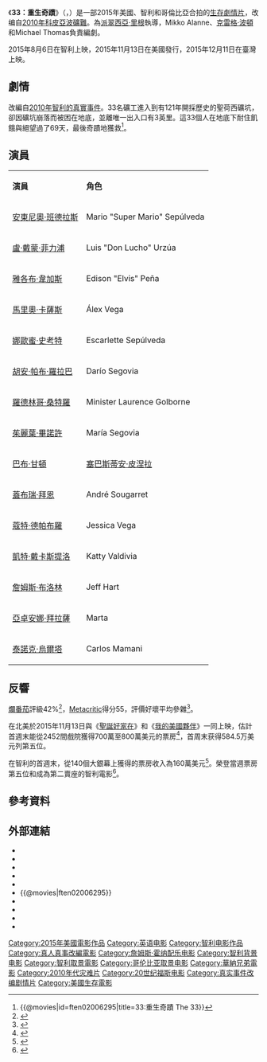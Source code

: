 {{noteTA
|G1=Show
|G2=Movie
|T=zh-tw:33：重生奇蹟;zh-cn:地心营救;zh-hk:絕地拯救33;
|1=zh-tw:33：重生奇蹟;zh-cn:地心营救;zh-hk:絕地拯救33;
}}
{{Infobox film
| name       = 33：重生奇蹟
| original_name  = {{lang|en|''The 33''}}
| image      = The 33 Poster.jpg
| caption    = 電影海報
| director   = [[派翠西亞·里根|派翠西亞·里根]]
| producer   = [[麥克·梅道佛|麥克·梅道佛]]<br />Robert Katz<br />Edward McGurn
| writer     = Mikko Alanne<br />[[克雷格·波頓|克雷格·波頓]]<br />Michael Thomas
| story      = [[荷西·里維拉|荷西·里維拉]]
| based_on   = {{Based on|Deep Down Dark|[[赫克特·托瓦爾|赫克特·托瓦爾]]}}
| starring   = {{Plainlist|
* [[安東尼奧·班德拉斯|安東尼奧·班德拉斯]]
* [[羅德林哥·桑特羅|羅德林哥·桑特羅]]
* [[茱麗葉·畢諾許|茱麗葉·畢諾許]]
* [[詹姆斯·布洛林|詹姆斯·布洛林]]
* [[盧·戴蒙·菲力浦|盧·戴蒙·菲力浦]]
* [[馬里奧·卡薩斯|馬里奧·卡薩斯]]
* [[胡安·帕布·羅拉巴|胡安·帕布·羅拉巴]]
* [[亞卓安娜·拜拉薩|亞卓安娜·拜拉薩]]
* [[凱特·戴卡斯提洛|凱特·戴卡斯提洛]]
* [[蔻特·德帕布羅|蔻特·德帕布羅]]
* [[巴布·甘頓|巴布·甘頓]]
* [[蓋布瑞·拜恩|蓋布瑞·拜恩]]
}}
| music      = [[詹姆斯·霍納|詹姆斯·霍納]]
| cinematography = Checco Varese
| editing    = [[麥可·特蘭尼克|麥可·特蘭尼克]]
| studio     = [[Alcon_Entertainment|Alcon Entertainment]]<br />[[Phoenix_Pictures|Phoenix Pictures]]<br>[[RatPac-Dune_Entertainment|360 Films]]
| distributor= [[二十世紀福斯|二十世紀福斯]]<br>（拉丁美洲）<br>[[華納兄弟|華納兄弟]]<br>（北美）
| released   = {{Film date|2015|08|06|智利|2015|11|13|美国|2015|12|11|台湾|2016|03|04|中国大陆}}
| runtime    = 127分鐘
| country    = 美國<br>智利<br>哥倫比亞
| language   = [[英語|英語]]<br>[[西班牙語|西班牙語]]
| budget     = 2600萬美元<ref>{{cite web|url=http://www.ozy.com/rising-stars/remember-those-chilean-miners-star-director-patricia-riggen-does/62205|title=Remember Those Chilean Miners? Star Director Patricia Riggen Does|author=Alexei Barrionuevo|work=OZY|accessdate=2015-11-05|archive-date=2020-02-08|archive-url=https://web.archive.org/web/20200208202038/https://www.ozy.com/rising-stars/remember-those-chilean-miners-star-director-patricia-riggen-does/62205/|dead-url=no}}</ref>
| gross      = 2490萬美元<ref>{{cite web|url=http://www.boxofficemojo.com/movies/?id=33.htm|title=The 33 (2015)|work=''[[Box_Office_Mojo|Box Office Mojo]]''|publisher=([[Amazon.com|Amazon.com]])|accessdate=December 1, 2015|archive-date=2018-08-02|archive-url=https://web.archive.org/web/20180802223713/https://www.boxofficemojo.com/movies/?id=33.htm|dead-url=no}}</ref>
| cn_name    = 地心营救
| hk_name    = 絕地拯救33
| tw_name    = 33：重生奇蹟
}}
《'''33：重生奇蹟'''》（{{lang-es|''Los 33''}}，{{lang-en|''The 33''}}）是一部2015年美國、智利和哥倫比亞合拍的[[生存片|生存]][[劇情片|劇情片]]，改编自[[2010年科皮亞波礦難|2010年科皮亞波礦難]]。為[[派翠西亞·里根|派翠西亞·里根]]執導，Mikko Alanne、[[克雷格·波頓|克雷格·波頓]]和Michael Thomas負責編劇。

2015年8月6日在智利上映，2015年11月13日在美國發行，2015年12月11日在臺灣上映。

==劇情==
改編自[[2010年科皮亞波礦難|2010年智利的真實事件]]。33名礦工進入到有121年開採歷史的聖荷西礦坑，卻因礦坑崩落而被困在地底，並離唯一出入口有3英里。這33個人在地底下耐住飢餓與絕望過了69天，最後奇蹟地獲救<ref>{{@movies|id=ften02006295|title=33:重生奇蹟 The 33}}<!-- 2015-11-05 accessdate --></ref>。

==演員==
{|class="wikitable" 
|- align=center
|'''演員'''
|'''角色'''
|-
| [[安東尼奧·班德拉斯|安東尼奧·班德拉斯]]||  Mario "Super Mario" Sepúlveda
|-
| [[盧·戴蒙·菲力浦|盧·戴蒙·菲力浦]]||  Luis "Don Lucho" Urzúa
|-
| [[雅各布·韋加斯|雅各布·韋加斯]] || Edison "Elvis" Peña
|-
| [[馬里奧·卡薩斯|馬里奧·卡薩斯]] || Álex Vega
|-
| [[娜歐蜜·史考特|娜歐蜜·史考特]] || Escarlette Sepúlveda
|-
| [[胡安·帕布·羅拉巴|胡安·帕布·羅拉巴]] || Darío Segovia
|-
| [[羅德林哥·桑特羅|羅德林哥·桑特羅]] || Minister Laurence Golborne
|-
| [[茱麗葉·畢諾許|茱麗葉·畢諾許]] || María Segovia
|-
| [[巴布·甘頓|巴布·甘頓]] || [[塞巴斯蒂安·皮涅拉|塞巴斯蒂安·皮涅拉]]
|-
| [[蓋布瑞·拜恩|蓋布瑞·拜恩]] || André Sougarret
|-
| [[蔻特·德帕布羅|蔻特·德帕布羅]] || Jessica Vega
|-
| [[凱特·戴卡斯提洛|凱特·戴卡斯提洛]] || Katty Valdivia
|-
| [[詹姆斯·布洛林|詹姆斯·布洛林]] || Jeff Hart
|-
| [[亞卓安娜·拜拉薩|亞卓安娜·拜拉薩]] || Marta
|-
| [[泰諾克·烏爾塔|泰諾克·烏爾塔]] || Carlos Mamani
|}

==反響==
[[爛番茄|爛番茄]]評級42%<ref>{{cite web |url=http://www.rottentomatoes.com/m/the_33/ |title=The 33 (2015) |publisher=Rotten Tomatoes |accessdate=November 11, 2015 |archive-date=2020-11-07 |archive-url=https://web.archive.org/web/20201107213405/https://www.rottentomatoes.com/m/the_33 |dead-url=no }}</ref>，[[Metacritic|Metacritic]]得分55，評價好壞平均參雜<ref>{{cite web|url=http://www.metacritic.com/movie/the-33|title=The 33 Reviews|website=[[Metacritic|Metacritic]]|accessdate=November 10, 2015|archive-date=2018-07-01|archive-url=https://web.archive.org/web/20180701071026/http://www.metacritic.com/movie/the-33|dead-url=no}}</ref>。

在北美於2015年11月13日與《[[聖誕好家在|聖誕好家在]]》和《[[我的美國夥伴|我的美國夥伴]]》一同上映，估計首週末能從2452間戲院獲得700萬至800萬美元的票房<ref name="Movieweb">{{cite web |url=http://movieweb.com/box-office-spectre-james-bond-second-weekend/ |title=Will ‘Spectre’ Dominate the Box Office in Its Second Weekend? |work=MovieWeb.com |accessdate=2015-11-12 |archive-date=2020-11-15 |archive-url=https://web.archive.org/web/20201115150839/https://movieweb.com/box-office-spectre-james-bond-second-weekend/ |dead-url=no }}</ref>，首周末获得584.5万美元列第五位。

在智利的首週末，從140個大銀幕上獲得的票房收入為160萬美元<ref name="Overseas2ndOpening">{{cite web|url=http://deadline.com/2015/08/mission-impossible-rogue-nation-fantastic-four-ant-man-international-box-office-results-1201496065/|title=‘Rogue Nation’ Flies Higher In 2nd Frame With $65.5M; ‘Fantastic Four’ No. 2 With $34.1M Bow – Intl Box Office Update|author=Nancy Tartaglione|work=''[[Deadline.com|Deadline.com]]''|publisher=([[Penske_Media_Corporation|Penske Media Corporation]])|date=August 9, 2015|accessdate=August 10, 2015|archive-date=2015-08-10|archive-url=https://web.archive.org/web/20150810123516/http://deadline.com/2015/08/mission-impossible-rogue-nation-fantastic-four-ant-man-international-box-office-results-1201496065/|dead-url=no}}</ref>。榮登當週票房第五位和成為第二賣座的智利電影<ref name="6thOverseasOpening">{{cite web|url=http://deadline.com/2015/09/terminator-genisys-hitman-agent-47-straight-outta-compton-transporter-international-box-office-results-1201516578/|title=‘Terminator’, ‘Hitman’ Lead Sluggish Frame; ‘Compton’ Tops 5 Markets – International Box Office Final|author=Nancy Tartaglione|work=''[[Deadline.com|Deadline.com]]''|publisher=([[Penske_Media_Corporation|Penske Media Corporation]])|date=September 8, 2015|accessdate=September 9, 2015|archive-date=2015-09-09|archive-url=https://www.webcitation.org/6bQ57YPyS?url=http://deadline.com/2015/09/terminator-genisys-hitman-agent-47-straight-outta-compton-transporter-international-box-office-results-1201516578/|dead-url=no}}</ref>。

==參考資料==
{{Reflist|30em}}

==外部連結==

* {{IMDb title|2006295}}
* {{Rotten Tomatoes|the_33}}
* {{Metacritic|the-33}}
* {{mojo title|33}}
* {{Amg movie|583695}}
* {{@movies|ften02006295}}
* {{Yahoomovie id|6008}}
* {{Yahoo-movie-hk title|28942}}
* {{Mtime|223514}}
* {{douban}}

{{DEFAULTSORT:33, The}}
[[Category:2015年美國電影作品|Category:2015年美國電影作品]]
[[Category:英语电影|Category:英语电影]]
[[Category:智利电影作品|Category:智利电影作品]]
[[Category:真人真事改編電影|Category:真人真事改編電影]]
[[Category:詹姆斯·霍纳配乐电影|Category:詹姆斯·霍纳配乐电影]]
[[Category:智利背景电影|Category:智利背景电影]]
[[Category:智利取景電影|Category:智利取景電影]]
[[Category:哥伦比亚取景电影|Category:哥伦比亚取景电影]]
[[Category:華納兄弟電影|Category:華納兄弟電影]]
[[Category:2010年代灾难片|Category:2010年代灾难片]]
[[Category:20世纪福斯电影|Category:20世纪福斯电影]]
[[Category:真实事件改编剧情片|Category:真实事件改编剧情片]]
[[Category:美國生存電影|Category:美國生存電影]]